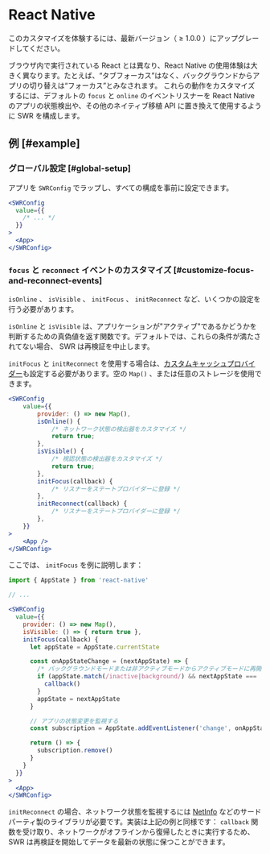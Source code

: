 
# React Native

<Callout>このカスタマイズを体験するには、最新バージョン（ ≥ 1.0.0 ）にアップグレードしてください。</Callout>

ブラウザ内で実行されている React とは異なり、React Native の使用体験は大きく異なります。たとえば、“タブフォーカス”はなく、バックグラウンドからアプリの切り替えは“フォーカス”とみなされます。
これらの動作をカスタマイズするには、デフォルトの `focus` と `online` のイベントリスナーを React Native のアプリの状態検出や、その他のネイティブ移植 API に置き換えて使用するように SWR を構成します。

## 例 [#example]

### グローバル設定 [#global-setup]

アプリを `SWRConfig` でラップし、すべての構成を事前に設定できます。

```jsx
<SWRConfig
  value={{
    /* ... */
  }}
>
  <App>
</SWRConfig>
```

### `focus` と `reconnect` イベントのカスタマイズ [#customize-focus-and-reconnect-events]

`isOnline` 、 `isVisible` 、 `initFocus` 、 `initReconnect` など、いくつかの設定を行う必要があります。

`isOnline` と `isVisible` は、アプリケーションが"アクティブ"であるかどうかを判断するための真偽値を返す関数です。デフォルトでは、これらの条件が満たされてない場合、 SWR は再検証を中止します。

`initFocus` と `initReconnect` を使用する場合は、[カスタムキャッシュプロバイダー](/docs/advanced/cache)も設定する必要があります。空の `Map()` 、または任意のストレージを使用できます。

```jsx
<SWRConfig
    value={{
        provider: () => new Map(),
        isOnline() {
            /* ネットワーク状態の検出器をカスタマイズ */
            return true;
        },
        isVisible() {
            /* 視認状態の検出器をカスタマイズ */
            return true;
        },
        initFocus(callback) {
            /* リスナーをステートプロバイダーに登録 */
        },
        initReconnect(callback) {
            /* リスナーをステートプロバイダーに登録 */
        },
    }}
>
    <App />
</SWRConfig>
```

ここでは、 `initFocus` を例に説明します：

```jsx
import { AppState } from 'react-native'

// ...

<SWRConfig
  value={{
    provider: () => new Map(),
    isVisible: () => { return true },
    initFocus(callback) {
      let appState = AppState.currentState

      const onAppStateChange = (nextAppState) => {
        /* バックグラウンドモードまたは非アクティブモードからアクティブモードに再開する場合 */
        if (appState.match(/inactive|background/) && nextAppState === 'active') {
          callback()
        }
        appState = nextAppState
      }

      // アプリの状態変更を監視する
      const subscription = AppState.addEventListener('change', onAppStateChange)

      return () => {
        subscription.remove()
      }
    }
  }}
>
  <App>
</SWRConfig>
```

`initReconnect` の場合、ネットワーク状態を監視するには [NetInfo](https://github.com/react-native-netinfo/react-native-netinfo) などのサードパーティ製のライブラリが必要です。実装は上記の例と同様です： `callback` 関数を受け取り、ネットワークがオフラインから復帰したときに実行するため、 SWR は再検証を開始してデータを最新の状態に保つことができます。
